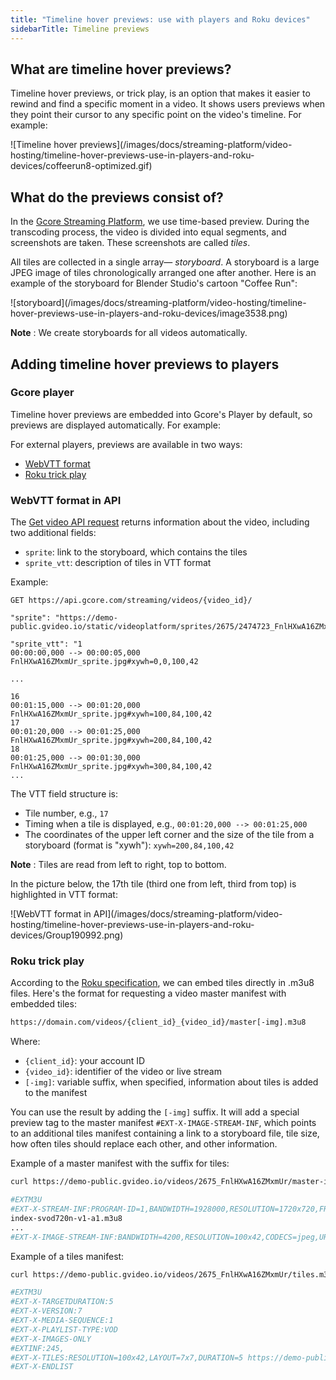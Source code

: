 ---
title: "Timeline hover previews: use with players and Roku devices"
sidebarTitle: Timeline previews
---

## What are timeline hover previews?

Timeline hover previews, or trick play, is an option that makes it easier to rewind and find a specific moment in a video. It shows users previews when they point their cursor to any specific point on the video's timeline. For example:


<Frame>![Timeline hover previews](/images/docs/streaming-platform/video-hosting/timeline-hover-previews-use-in-players-and-roku-devices/coffeerun8-optimized.gif)</Frame>



## What do the previews consist of?

In the [Gcore Streaming Platform](https://gcore.com/streaming-platform), we use time-based preview. During the transcoding process, the video is divided into equal segments, and screenshots are taken. These screenshots are called _tiles_.

All tiles are collected in a single array— _storyboard_. A storyboard is a large JPEG image of tiles chronologically arranged one after another. Here is an example of the storyboard for Blender Studio's cartoon "Coffee Run":


<Frame>![storyboard](/images/docs/streaming-platform/video-hosting/timeline-hover-previews-use-in-players-and-roku-devices/image3538.png)</Frame>



**Note** : We create storyboards for all videos automatically. 

## Adding timeline hover previews to players

### Gcore player

Timeline hover previews are embedded into Gcore's Player by default, so previews are displayed automatically. For example:

For external players, previews are available in two ways: 

  * [WebVTT format](/streaming-platform/video-hosting/timeline-hover-previews-use-in-players-and-roku-devices#webvtt-format-in-api)
  * [Roku trick play](/streaming-platform/video-hosting/timeline-hover-previews-use-in-players-and-roku-devices#roku-trick-play)



### WebVTT format in API

The [Get video API request](/docs/api-reference/streaming/videos/get-video) returns information about the video, including two additional fields:

  * `sprite`: link to the storyboard, which contains the tiles
  * `sprite_vtt`: description of tiles in VTT format



Example:

`GET https://api.gcore.com/streaming/videos/{video_id}/`

```
"sprite": "https://demo-public.gvideo.io/static/videoplatform/sprites/2675/2474723_FnlHXwA16ZMxmUr.mp4_sprite.jpg", 

"sprite_vtt": "1 
00:00:00,000 --> 00:00:05,000 
FnlHXwA16ZMxmUr_sprite.jpg#xywh=0,0,100,42

...

16
00:01:15,000 --> 00:01:20,000
FnlHXwA16ZMxmUr_sprite.jpg#xywh=100,84,100,42
17
00:01:20,000 --> 00:01:25,000
FnlHXwA16ZMxmUr_sprite.jpg#xywh=200,84,100,42
18
00:01:25,000 --> 00:01:30,000
FnlHXwA16ZMxmUr_sprite.jpg#xywh=300,84,100,42
...
```

The VTT field structure is:

  * Tile number, e.g., `17`
  * Timing when a tile is displayed, e.g., `00:01:20,000 --> 00:01:25,000`
  * The coordinates of the upper left corner and the size of the tile from a storyboard (format is "xywh"): `xywh=200,84,100,42`



**Note** : Tiles are read from left to right, top to bottom.

In the picture below, the 17th tile (third one from left, third from top) is highlighted in VTT format:


<Frame>![WebVTT format in API](/images/docs/streaming-platform/video-hosting/timeline-hover-previews-use-in-players-and-roku-devices/Group190992.png)</Frame>



### Roku trick play

According to the [Roku specification](https://developer.roku.com/en-gb/docs/developer-program/media-playback/trick-mode/hls-and-dash.md), we can embed tiles directly in .m3u8 files. Here's the format for requesting a video master manifest with embedded tiles:

```sh
https://domain.com/videos/{client_id}_{video_id}/master[-img].m3u8 
```

Where:

  * `{client_id}`: your account ID
  * `{video_id}`: identifier of the video or live stream
  * `[-img]`: variable suffix, when specified, information about tiles is added to the manifest



You can use the result by adding the `[-img]` suffix. It will add a special preview tag to the master manifest `#EXT-X-IMAGE-STREAM-INF`, which points to an additional tiles manifest containing a link to a storyboard file, tile size, how often tiles should replace each other, and other information.

Example of a master manifest with the suffix for tiles:

```sh
curl https://demo-public.gvideo.io/videos/2675_FnlHXwA16ZMxmUr/master-img.m3u8
```

```sh
#EXTM3U
#EXT-X-STREAM-INF:PROGRAM-ID=1,BANDWIDTH=1928000,RESOLUTION=1720x720,FRAME-RATE=24.000,CODECS="avc1.640020,mp4a.40.2",VIDEO-RANGE=SDR
index-svod720n-v1-a1.m3u8
... 
#EXT-X-IMAGE-STREAM-INF:BANDWIDTH=4200,RESOLUTION=100x42,CODECS=jpeg,URI=tiles.m3u8
```

Example of a tiles manifest:

```sh
curl https://demo-public.gvideo.io/videos/2675_FnlHXwA16ZMxmUr/tiles.m3u8 
```

```sh
#EXTM3U 
#EXT-X-TARGETDURATION:5 
#EXT-X-VERSION:7 
#EXT-X-MEDIA-SEQUENCE:1 
#EXT-X-PLAYLIST-TYPE:VOD 
#EXT-X-IMAGES-ONLY 
#EXTINF:245, 
#EXT-X-TILES:RESOLUTION=100x42,LAYOUT=7x7,DURATION=5 https://demo-public.gvideo.io/static/videoplatform/sprites/2675/2474723_FnlHXwA16ZMxmUr.mp4_sprite.jpg
#EXT-X-ENDLIST
```